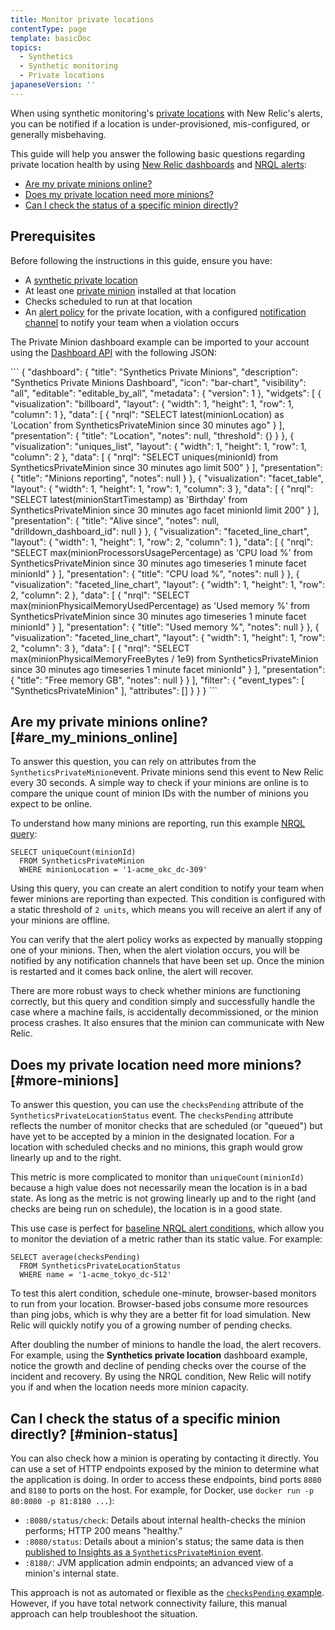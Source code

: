 ```yaml
---
title: Monitor private locations
contentType: page
template: basicDoc
topics:
  - Synthetics
  - Synthetic monitoring
  - Private locations
japaneseVersion: ''
---
```


When using synthetic monitoring's [private locations](/docs/synthetics/new-relic-synthetics/private-locations/private-locations-overview-monitor-internal-sites-add-new-locations) with New Relic's alerts, you can be notified if a location is under-provisioned, mis-configured, or generally misbehaving.

This guide will help you answer the following basic questions regarding private location health by using [New Relic dashboards](/docs/insights) and [NRQL alerts](https://docs.newrelic.com/docs/alerts/new-relic-alerts/defining-conditions/create-alert-conditions-nrql-queries):

* [Are my private minions online?](#are_my_minions_online)
* [Does my private location need more minions?](#create_an_alerts_policy)
* [Can I check the status of a specific minion directly?](#minion-status)

## Prerequisites

Before following the instructions in this guide, ensure you have:

* A [synthetic private location](/docs/synthetics/new-relic-synthetics/private-locations/private-locations-overview-monitor-internal-sites-add-new-locations)
* At least one [private minion](/docs/synthetics/new-relic-synthetics/private-locations/install-containerized-private-minions-cpms#install-update) installed at that location
* Checks scheduled to run at that location
* An [alert policy](/docs/alerts/new-relic-alerts/configuring-alert-policies) for the private location, with a configured [notification channel](/docs/alerts/new-relic-alerts/managing-notification-channels/notification-channels-control-where-send-alerts#slack) to notify your team when a violation occurs

The Private Minion dashboard example can be imported to your account using the [Dashboard API](https://docs.newrelic.com/docs/insights/insights-api/manage-dashboards/insights-dashboard-api) with the following JSON:

<CollapserGroup>
  <Collapser
    id=""
    title="Private Minion dashboard JSON"
  >
    ```
    {
    "dashboard": {
    "title": "Synthetics Private Minions",
    "description": "Synthetics Private Minions Dashboard",
    "icon": "bar-chart",
    "visibility": "all",
    "editable": "editable_by_all",
    "metadata": {
    "version": 1
    },
    "widgets": [
    {
    "visualization": "billboard",
    "layout": {
    "width": 1,
    "height": 1,
    "row": 1,
    "column": 1
    },
    "data": [
    {
    "nrql": "SELECT latest(minionLocation) as 'Location' from SyntheticsPrivateMinion since 30 minutes ago"
    }
    ],
    "presentation": {
    "title": "Location",
    "notes": null,
    "threshold": {}
    }
    },
    {
    "visualization": "uniques_list",
    "layout": {
    "width": 1,
    "height": 1,
    "row": 1,
    "column": 2
    },
    "data": [
    {
    "nrql": "SELECT uniques(minionId) from SyntheticsPrivateMinion since 30 minutes ago limit 500"
    }
    ],
    "presentation": {
    "title": "Minions reporting",
    "notes": null
    }
    },
    {
    "visualization": "facet_table",
    "layout": {
    "width": 1,
    "height": 1,
    "row": 1,
    "column": 3
    },
    "data": [
    {
    "nrql": "SELECT latest(minionStartTimestamp) as 'Birthday' from SyntheticsPrivateMinion since 30 minutes ago facet minionId limit 200"
    }
    ],
    "presentation": {
    "title": "Alive since",
    "notes": null,
    "drilldown_dashboard_id": null
    }
    },
    {
    "visualization": "faceted_line_chart",
    "layout": {
    "width": 1,
    "height": 1,
    "row": 2,
    "column": 1
    },
    "data": [
    {
    "nrql": "SELECT max(minionProcessorsUsagePercentage) as 'CPU load %' from SyntheticsPrivateMinion since 30 minutes ago timeseries 1 minute facet minionId"
    }
    ],
    "presentation": {
    "title": "CPU load %",
    "notes": null
    }
    },
    {
    "visualization": "faceted_line_chart",
    "layout": {
    "width": 1,
    "height": 1,
    "row": 2,
    "column": 2
    },
    "data": [
    {
    "nrql": "SELECT max(minionPhysicalMemoryUsedPercentage) as 'Used memory %' from SyntheticsPrivateMinion since 30 minutes ago timeseries 1 minute facet minionId"
    }
    ],
    "presentation": {
    "title": "Used memory %",
    "notes": null
    }
    },
    {
    "visualization": "faceted_line_chart",
    "layout": {
    "width": 1,
    "height": 1,
    "row": 2,
    "column": 3
    },
    "data": [
    {
    "nrql": "SELECT max(minionPhysicalMemoryFreeBytes / 1e9) from SyntheticsPrivateMinion since 30 minutes ago timeseries 1 minute facet minionId"
    }
    ],
    "presentation": {
    "title": "Free memory GB",
    "notes": null
    }
    }
    ],
    "filter": {
    "event_types": [
    "SyntheticsPrivateMinion"
    ],
    "attributes": []
    }
    }
    }
    ```
  </Collapser>
</CollapserGroup>

## Are my private minions online? [#are_my_minions_online]

To answer this question, you can rely on attributes from the `SyntheticsPrivateMinion`event. Private minions send this event to New Relic every 30 seconds. A simple way to check if your minions are online is to compare the unique count of minion IDs with the number of minions you expect to be online.

To understand how many minions are reporting, run this example [NRQL query](/docs/query-data/nrql-new-relic-query-language/query-tools/chart-builder-create-query-visualizations):

```
SELECT uniqueCount(minionId)
  FROM SyntheticsPrivateMinion
  WHERE minionLocation = '1-acme_okc_dc-309'
```

Using this query, you can create an alert condition to notify your team when fewer minions are reporting than expected. This condition is configured with a static threshold of `2 units`, which means you will receive an alert if any of your minions are offline.

You can verify that the alert policy works as expected by manually stopping one of your minions. Then, when the alert violation occurs, you will be notified by any notification channels that have been set up. Once the minion is restarted and it comes back online, the alert will recover.

There are more robust ways to check whether minions are functioning correctly, but this query and condition simply and successfully handle the case where a machine fails, is accidentally decommissioned, or the minion process crashes. It also ensures that the minion can communicate with New Relic.

## Does my private location need more minions? [#more-minions]

To answer this question, you can use the `checksPending` attribute of the `SyntheticsPrivateLocationStatus` event. The `checksPending` attribute reflects the number of monitor checks that are scheduled (or "queued") but have yet to be accepted by a minion in the designated location. For a location with scheduled checks and no minions, this graph would grow linearly up and to the right.

This metric is more complicated to monitor than `uniqueCount(minionId)` because a high value does not necessarily mean the location is in a bad state. As long as the metric is not growing linearly up and to the right (and checks are being run on schedule), the location is in a good state.

This use case is perfect for [baseline NRQL alert conditions](/docs/alerts/new-relic-alerts/defining-conditions/create-baseline-alert-conditions), which allow you to monitor the deviation of a metric rather than its static value. For example:

```
SELECT average(checksPending)
  FROM SyntheticsPrivateLocationStatus
  WHERE name = '1-acme_tokyo_dc-512'
```

To test this alert condition, schedule one-minute, browser-based monitors to run from your location. Browser-based jobs consume more resources than ping jobs, which is why they are a better fit for load simulation. New Relic will quickly notify you of a growing number of pending checks.

After doubling the number of minions to handle the load, the alert recovers. For example, using the **Synthetics private location** dashboard example, notice the growth and decline of pending checks over the course of the incident and recovery. By using the NRQL condition, New Relic will notify you if and when the location needs more minion capacity.

## Can I check the status of a specific minion directly? [#minion-status]

You can also check how a minion is operating by contacting it directly. You can use a set of HTTP endpoints exposed by the minion to determine what the application is doing. In order to access these endpoints, bind ports `8080` and `8180` to ports on the host. For example, for Docker, use `docker run -p 80:8080 -p 81:8180 ...`):

* `:8080/status/check`: Details about internal health-checks the minion performs; HTTP 200 means "healthy."
* `:8080/status`: Details about a minion's status; the same data is then [published to Insights as a `SyntheticsPrivateMinion` event](https://docs.newrelic.com/docs/insights/insights-data-sources/default-events-attributes/synthetics-default-events-attributes-insights#syntheticprivateminion-table).
* `:8180/`: JVM application admin endpoints; an advanced view of a minion's internal state.

This approach is not as automated or flexible as the [`checksPending` example](#more-minions). However, if you have total network connectivity failure, this manual approach can help troubleshoot the situation.
